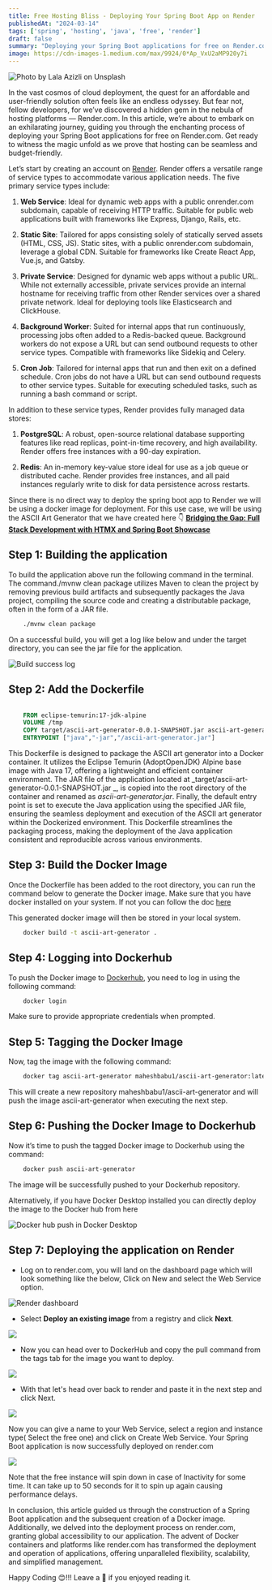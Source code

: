 ```yaml
---
title: Free Hosting Bliss - Deploying Your Spring Boot App on Render
publishedAt: "2024-03-14"
tags: ['spring', 'hosting', 'java', 'free', 'render']
draft: false
summary: "Deploying your Spring Boot applications for free on Render.com. Get ready to witness the magic unfold as we prove that hosting can be seamless and budget-friendly."
image: https://cdn-images-1.medium.com/max/9924/0*Ap_VxU2aMP920y7i
---
```


![Photo by [Lala Azizli](https://unsplash.com/@lazizli?utm_source=medium&utm_medium=referral) on [Unsplash](https://unsplash.com?utm_source=medium&utm_medium=referral)](https://cdn-images-1.medium.com/max/9924/0*Ap_VxU2aMP920y7i)

In the vast cosmos of cloud deployment, the quest for an affordable and user-friendly solution often feels like an endless odyssey. But fear not, fellow developers, for we’ve discovered a hidden gem in the nebula of hosting platforms — Render.com. In this article, we’re about to embark on an exhilarating journey, guiding you through the enchanting process of deploying your Spring Boot applications for free on Render.com. Get ready to witness the magic unfold as we prove that hosting can be seamless and budget-friendly.

Let’s start by creating an account on [Render](https://render.com/). Render offers a versatile range of service types to accommodate various application needs. The five primary service types include:

1. **Web Service**: Ideal for dynamic web apps with a public onrender.com subdomain, capable of receiving HTTP traffic. Suitable for public web applications built with frameworks like Express, Django, Rails, etc.

2. **Static Site**: Tailored for apps consisting solely of statically served assets (HTML, CSS, JS). Static sites, with a public onrender.com subdomain, leverage a global CDN. Suitable for frameworks like Create React App, Vue.js, and Gatsby.

3. **Private Service**: Designed for dynamic web apps without a public URL. While not externally accessible, private services provide an internal hostname for receiving traffic from other Render services over a shared private network. Ideal for deploying tools like Elasticsearch and ClickHouse.

4. **Background Worker**: Suited for internal apps that run continuously, processing jobs often added to a Redis-backed queue. Background workers do not expose a URL but can send outbound requests to other service types. Compatible with frameworks like Sidekiq and Celery.

5. **Cron Job**: Tailored for internal apps that run and then exit on a defined schedule. Cron jobs do not have a URL but can send outbound requests to other service types. Suitable for executing scheduled tasks, such as running a bash command or script.

In addition to these service types, Render provides fully managed data stores:

1. **PostgreSQL**: A robust, open-source relational database supporting features like read replicas, point-in-time recovery, and high availability. Render offers free instances with a 90-day expiration.

2. **Redis**: An in-memory key-value store ideal for use as a job queue or distributed cache. Render provides free instances, and all paid instances regularly write to disk for data persistence across restarts.

Since there is no direct way to deploy the spring boot app to Render we will be using a docker image for deployment. For this use case, we will be using the ASCII Art Generator that we have created here 👇
[**Bridging the Gap: Full Stack Development with HTMX and Spring Boot Showcase**](https://blog.maheshbabu11.dev/blog/Bridging-the-Gap-Full-Stack-Development-with-HTMX-and-Spring-Boot-Showcase)

## Step 1: Building the application

To build the application above run the following command in the terminal. The command./mvnw clean package utilizes Maven to clean the project by removing previous build artifacts and subsequently packages the Java project, compiling the source code and creating a distributable package, often in the form of a JAR file.

```bash
    ./mvnw clean package
```

On a successful build, you will get a log like below and under the target directory, you can see the jar file for the application.

![Build success log](https://cdn-images-1.medium.com/max/3506/1*Rpypm258bHUw8HMMyGs-3Q.png)

## Step 2: Add the Dockerfile

```Dockerfile

    FROM eclipse-temurin:17-jdk-alpine
    VOLUME /tmp
    COPY target/ascii-art-generator-0.0.1-SNAPSHOT.jar ascii-art-generator.jar
    ENTRYPOINT ["java","-jar","/ascii-art-generator.jar"]

```

This Dockerfile is designed to package the ASCII art generator into a Docker container. It utilizes the Eclipse Temurin (AdoptOpenJDK) Alpine base image with Java 17, offering a lightweight and efficient container environment. The JAR file of the application located at _target/ascii-art-generator-0.0.1-SNAPSHOT.jar _, is copied into the root directory of the container and renamed as _ascii-art-generator.jar_. Finally, the default entry point is set to execute the Java application using the specified JAR file, ensuring the seamless deployment and execution of the ASCII art generator within the Dockerized environment. This Dockerfile streamlines the packaging process, making the deployment of the Java application consistent and reproducible across various environments.

## Step 3: Build the Docker Image

Once the Dockerfile has been added to the root directory, you can run the command below to generate the Docker image. Make sure that you have docker installed on your system. If not you can follow the doc [here](https://docs.docker.com/engine/install/)

This generated docker image will then be stored in your local system.

```bash
    docker build -t ascii-art-generator .
```

## Step 4: Logging into Dockerhub

To push the Docker image to [Dockerhub](https://hub.docker.com/), you need to log in using the following command:

```bash
    docker login
```

Make sure to provide appropriate credentials when prompted.

## Step 5: Tagging the Docker Image

Now, tag the image with the following command:

```bash
    docker tag ascii-art-generator maheshbabu1/ascii-art-generator:latest
```

This will create a new repository maheshbabu1/ascii-art-generator and will push the image ascii-art-generator when executing the next step.

## Step 6: Pushing the Docker Image to Dockerhub

Now it’s time to push the tagged Docker image to Dockerhub using the command:

```bash
    docker push ascii-art-generator
```

The image will be successfully pushed to your Dockerhub repository.

Alternatively, if you have Docker Desktop installed you can directly deploy the image to the Docker hub from here

![Docker hub push in Docker Desktop](https://cdn-images-1.medium.com/max/3770/1*1dCu1BQx1zBq2ri8gDH9qQ.png)

## Step 7: Deploying the application on Render

- Log on to render.com, you will land on the dashboard page which will look something like the below, Click on New and select the Web Service option.

![Render dashboard](https://cdn-images-1.medium.com/max/3736/1*h302gSLBn2rZceiD4tiFng.png)

- Select **Deploy an existing image** from a registry and click **Next**.

![](https://cdn-images-1.medium.com/max/3606/1*pnOg0XV5Da4qromB353tZA.png)

- Now you can head over to DockerHub and copy the pull command from the tags tab for the image you want to deploy.

![](https://cdn-images-1.medium.com/max/3766/1*6m6lWTJeo_S49X06TM9Csg.png)

- With that let's head over back to render and paste it in the next step and click Next.

![](https://cdn-images-1.medium.com/max/3736/1*P4sz8TmyGDJzRMSSvdA78g.png)

Now you can give a name to your Web Service, select a region and instance type( Select the free one) and click on Create Web Service. Your Spring Boot application is now successfully deployed on render.com

![](https://cdn-images-1.medium.com/max/2000/1*31UD_0d1FJqUpVx_PgotIQ.png)

Note that the free instance will spin down in case of Inactivity for some time. It can take up to 50 seconds for it to spin up again causing performance delays.

In conclusion, this article guided us through the construction of a Spring Boot application and the subsequent creation of a Docker image. Additionally, we delved into the deployment process on render.com, granting global accessibility to our application. The advent of Docker containers and platforms like render.com has transformed the deployment and operation of applications, offering unparalleled flexibility, scalability, and simplified management.

Happy Coding 😊!!! Leave a 👏 if you enjoyed reading it.
